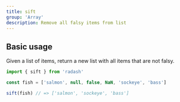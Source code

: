 ```yaml
---
title: sift
group: 'Array'
description: Remove all falsy items from list
---
```





## Basic usage

Given a list of items, return a new list with all items that are not falsy.

```ts
import { sift } from 'radash'

const fish = ['salmon', null, false, NaN, 'sockeye', 'bass']

sift(fish) // => ['salmon', 'sockeye', 'bass']
```








